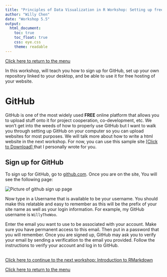 ```yaml
---
title: "Principles of Data Visualization in R Workshop: Setting up free hosting for your website on Github"
author: "Willy Chen"
date: "Workshop 5.5"
output: 
  html_document:
    toc: true
    toc_float: true
    css: eye.css
    theme: readable
---
```

[Click here to return to the menu](https://willythewoo.github.io/WillyTheWoo/workshop/menu.html)

In this workshop, will teach you how to sign up for GitHub, set up your own repository linked to your desktop, and be able to use it for free hosting of your website.

# GitHub
GitHub is one of the most widely used **FREE** online platform that allows you to upload stuff onto it for project cooperation, co-development, etc. We won't get into the weeds of how to properly use GitHub but I want to walk you through setting up GitHub on your computer so you can upload websites for most purposes. We will talk more about how to write a html website in the next workshop. For now, you can use this sample site <a href="/WillyTheWoo/workshop/menu.html" download="index"> [Click to Download] </a> that I personally wrote for you. 

## Sign up for GitHub
To sign up for GitHub, go to <a href="github.com">github.com</a>. Once you are on the site, You will see the following page:

<img src="https://willythewoo.github.io/WillyTheWoo/workshop/git1.jpg" alt="Picture of github sign up page">

Now type in a Username that is available to be your username. You should make this relatable and easy to remember as this will be the prefix of your site name as well as your login information. For example, my GitHub username is `WillyTheWoo`. 

Enter the email you want to use to be associated with your account. Make sure you have permanent access to this email. Then put in a password that you will remember. Once you are signed up, GitHub may ask you to verify your email by sending a verification to the email you provided. Follow the instructions to verify your account and log in to GitHub.


##







[Click here to continue to the next workshop: Introduction to RMarkdown](https://willythewoo.github.io/WillyTheWoo/workshop/rmarkdown.html)

[Click here to return to the menu](https://willythewoo.github.io/WillyTheWoo/workshop/menu.html)
